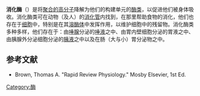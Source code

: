 '''消化酶'''（{{lang-en|digestive enzymes}}）是将[[聚合物|聚合的]][[高分子|高分子]]降解为他们的构建单元的[[酶类|酶类]]，以促进他们被身体吸收。消化酶类可在动物（及人）的[[消化系统|消化管]]内找到，在那里帮助食物的消化，他们也存在于[[细胞|细胞]]中，特别是在其[[溶酶体|溶酶体]]中发挥作用，以维护细胞中的残留物。消化酶类多种多样，他们存在于：由[[唾腺|唾腺]]分泌的[[唾液|唾液]]之中、由胃内壁细胞分泌的胃液之中、由胰腺外分泌细胞分泌的[[胰液|胰液]]之中以及在肠（大与小）胃分泌物之中。

==参考文献==
{{ReflistH}}
* Brown, Thomas A. "Rapid Review Physiology." Mosby Elsevier, 1st Ed.
{{ReflistF}}

{{消化酶类}}
{{丝氨酸内肽酶类}}
{{Biochem-stub}}

[[Category:酶|Category:酶]]